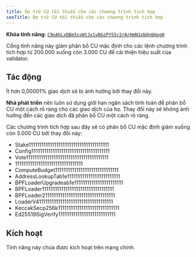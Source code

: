 ```yaml
---
title: Dự trữ CU tối thiểu cho các chương trình tích hợp
seoTitle: Dự trữ CU tối thiểu cho các chương trình tích hợp
---
```


**Khóa tính năng**:
[`C9oAhLxDBm3ssWtJx1yBGzPY55r2rArHmN1pbQn6HogH`](https://explorer.solana.com/address/C9oAhLxDBm3ssWtJx1yBGzPY55r2rArHmN1pbQn6HogH)

Cổng tính năng này giảm phân bổ CU mặc định cho các lệnh chương trình tích hợp
từ 200.000 xuống còn 3.000 CU để cải thiện hiệu suất của validator.

## Tác động

Ít hơn 0,00001% giao dịch sẽ bị ảnh hưởng bởi thay đổi này.

**Nhà phát triển** nên luôn sử dụng giới hạn ngân sách tính toán để phân bổ CU
một cách rõ ràng cho các giao dịch của họ. Thay đổi này sẽ không ảnh hưởng đến
các giao dịch đã phân bổ CU một cách rõ ràng.

Các chương trình tích hợp sau đây sẽ có phân bổ CU mặc định giảm xuống còn 3.000
CU bởi thay đổi này:

- Stake11111111111111111111111111111111111111
- Config1111111111111111111111111111111111111
- Vote111111111111111111111111111111111111111
- 11111111111111111111111111111111
- ComputeBudget111111111111111111111111111111
- AddressLookupTab1e1111111111111111111111111
- BPFLoaderUpgradeab1e11111111111111111111111
- BPFLoader1111111111111111111111111111111111
- BPFLoader2111111111111111111111111111111111
- LoaderV411111111111111111111111111111111111
- KeccakSecp256k11111111111111111111111111111
- Ed25519SigVerify111111111111111111111111111

## Kích hoạt

Tính năng này chưa được kích hoạt trên mạng chính.
